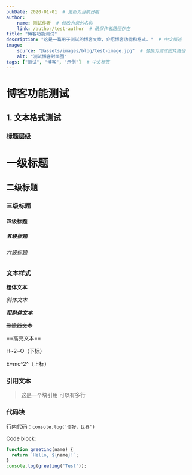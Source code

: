 ```yaml
---
pubDate: 2020-01-01  # 更新为当前日期
author:
    name: 测试作者  # 修改为您的名称
    link: /author/test-author  # 确保作者路径存在
title: "博客功能测试"
description: "这是一篇用于测试的博客文章，介绍博客功能和格式。"  # 中文描述
image:
    source: "@assets/images/blog/test-image.jpg"  # 替换为测试图片路径
    alt: "测试博客封面图"
tags: ["测试", "博客", "示例"]  # 中文标签
---
```


# 博客功能测试

## 1. 文本格式测试

### 标题层级

# 一级标题
## 二级标题
### 三级标题
#### 四级标题
##### 五级标题
###### 六级标题

### 文本样式

**粗体文本**

*斜体文本*

**_粗斜体文本_**

~~删除线文本~~

==高亮文本==

H~2~O（下标）

E=mc^2^（上标）

### 引用文本

> 这是一个块引用
> 可以有多行

### 代码块

行内代码：`console.log('你好，世界')`

Code block:

```javascript
function greeting(name) {
  return `Hello, ${name}!`;
}
console.log(greeting('Test'));